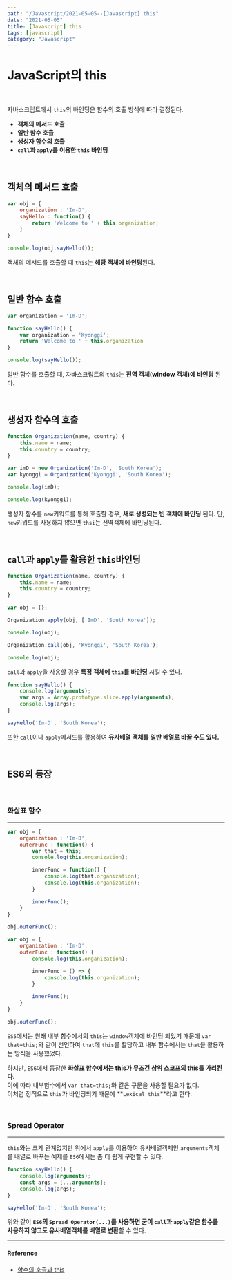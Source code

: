 ---
path: "/Javascript/2021-05-05--[Javascript] this"
date: "2021-05-05"
title: [Javascript] this
tags: [javascript]
category: "Javascript"
---

# JavaScript의 this

<br/>

자바스크립트에서 `this`의 바인딩은 함수의 호출 방식에 따라 결정된다.

- **객체의 메서드 호출**
- **일반 함수 호출**
- **생성자 함수의 호출**
- **`call`과 `apply`를 이용한 `this` 바인딩**

<br/>

## 객체의 메서드 호출

```js
var obj = {
    organization : 'Im-D',
    sayHello : function() {
        return 'Welcome to ' + this.organization;
    }
}

console.log(obj.sayHello());
```

객체의 메서드를 호출할 때 `this`는 **해당 객체에 바인딩**된다.

<br/>

## 일반 함수 호출

```js
var organization = 'Im-D';

function sayHello() {
    var organization = 'Kyonggi';
    return 'Welcome to ' + this.organization
}

console.log(sayHello());
```

일반 함수를 호출할 때, 자바스크립트의 `this`는 **전역 객체(window 객체)에 바인딩** 된다.

<br/>

## 생성자 함수의 호출

```js
function Organization(name, country) {
    this.name = name;
    this.country = country;
}

var imD = new Organization('Im-D', 'South Korea');
var kyonggi = Organization('Kyonggi', 'South Korea');

console.log(imD);

console.log(kyonggi);
```

생성자 함수를 `new`키워드를 통해 호출할 경우, **새로 생성되는 빈 객체에 바인딩** 된다. 단, `new`키워드를 사용하지 않으면 `thsi`는 전역객체에 바인딩된다.

<br/>

## `call`과 `apply`를 활용한 `this`바인딩

```js
function Organization(name, country) {
    this.name = name;
    this.country = country;
}

var obj = {};

Organization.apply(obj, ['ImD', 'South Korea']);

console.log(obj);

Organization.call(obj, 'Kyonggi', 'South Korea');

console.log(obj);
```

`call`과 `apply`을 사용할 경우 **특정 객체에 `this`를 바인딩** 시킬 수 있다.

```js
function sayHello() {
    console.log(arguments);
    var args = Array.prototype.slice.apply(arguments);
    console.log(args);
}

sayHello('Im-D', 'South Korea');
```

또한 `call`이나 `apply`메서드를 활용하여 **유사배열 객체를 일반 배열로 바꿀 수도 있다.**

<br/>

## ES6의 등장

<br/>

### 화살표 함수

---

```js
var obj = {
    organization : 'Im-D',
    outerFunc : function() {
        var that = this;
        console.log(this.organization);

        innerFunc = function() {
            console.log(that.organization);
            console.log(this.organization);
        }

        innerFunc();
    }
}

obj.outerFunc();
```

```js
var obj = {
    organization : 'Im-D',
    outerFunc : function() {
        console.log(this.organization);

        innerFunc = () => {
            console.log(this.organization);
        }

        innerFunc();
    }
}

obj.outerFunc();
```

`ES5`에서는 원래 내부 함수에서의 `this`는 `window`객체에 바인딩 되었기 때문에 `var that=this;`와 같이 선언하여 `that`에 `this`를 할당하고 내부 함수에서는 `that`을 활용하는 방식을 사용했었다.

하지만, `ES6`에서 등장한 **화살표 함수에서는 this가 무조건 상위 스코프의 this를 가리킨다.**<br/>
이에 따라 내부함수에서 `var that=this;`와 같은 구문을 사용할 필요가 없다.<br/>
이처럼 정적으로 `this`가 바인딩되기 때문에 **`Lexical this`**라고 한다.

<br/>

### Spread Operator

---

`this`와는 크게 관계없지만 위에서 `apply`를 이용하여 유사배열객체인 `arguments`객체를 배열로 바꾸는 예제를 `ES6`에서는 좀 더 쉽게 구현할 수 있다.

```js
function sayHello() {
    console.log(arguments);
    const args = [...arguments];
    console.log(args);
}

sayHello('Im-D', 'South Korea');
```

위와 같이 **`ES6`의 `Spread Operator(...)`를 사용하면 굳이 `call`과 `apply`같은 함수를 사용하지 않고도 유사배열객체를 배열로 변환**할 수 있다.

---

#### Reference

- [함수의 호출과 this](https://bkdevlog.netlify.com/posts/this-of-js)
